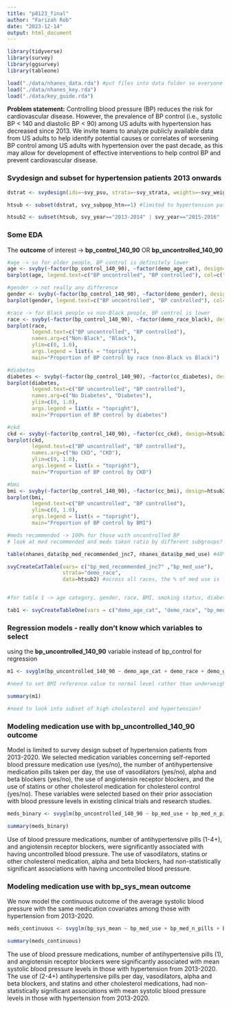 ```yaml
---
title: "p8123_final"
author: "Farizah Rob"
date: "2023-12-14"
output: html_document
---
```


```r
library(tidyverse)
library(survey)
library(ggsurvey)
library(tableone)
```


```r
load("./data/nhanes_data.rda") #put files into data folder so everyone can run this
load("./data/nhanes_key.rda") 
load("./data/key_guide.rda")
```

**Problem statement:** Controlling blood pressure (BP) reduces the risk for cardiovascular disease. However, the prevalence of BP control (i.e., systolic BP < 140 and diastolic BP < 90) among US adults with hypertension has decreased since 2013. We invite teams to analyze publicly available data from US adults to help identify potential causes or correlates of worsening BP control among US adults with hypertension over the past decade, as this may allow for development of effective interventions to help control BP and prevent cardiovascular disease.


### Svydesign and subset for hypertension patients 2013 onwards

```r
dstrat <- svydesign(ids=~svy_psu, strata=~svy_strata, weights=~svy_weight_mec, data=nhanes_data, nest=TRUE) 

htsub <- subset(dstrat, svy_subpop_htn==1) #limited to hypertension patients

htsub2 <- subset(htsub, svy_year=="2013-2014" | svy_year=="2015-2016" | svy_year=="2017-2020") #limited to hypertension patents from 2013 onwards
```


### Some EDA

The **outcome** of interest -> **bp_control_140_90** OR **bp_uncontrolled_140_90**

```r
#age -> so for older people, BP control is definitely lower
age <- svyby(~factor(bp_control_140_90), ~factor(demo_age_cat), design=htsub2, svymean, na.rm=TRUE)
barplot(age, legend.text=c("BP uncontrolled", "BP controlled"), col=c("pink", "purple"), main="Proportion of BP control by age category") 

#gender -> not really any difference 
gender <- svyby(~factor(bp_control_140_90), ~factor(demo_gender), design=htsub2, svymean, na.rm=TRUE)
barplot(gender, legend.text=c("BP uncontrolled", "BP controlled"), col=c("pink", "purple"), main="Proportion of BP control by gender") #not much of a change

#race -> for Black people vs non-Black people, BP control is lower
race <- svyby(~factor(bp_control_140_90), ~factor(demo_race_black), design=htsub2, svymean, na.rm=TRUE)
barplot(race, 
        legend.text=c("BP uncontrolled", "BP controlled"), 
        names.arg=c("Non-Black", "Black"), 
        ylim=c(0, 1.0),
        args.legend = list(x = "topright"), 
        main="Proportion of BP control by race (non-Black vs Black)")

#diabetes
diabetes <- svyby(~factor(bp_control_140_90), ~factor(cc_diabetes), design=htsub2, svymean, na.rm=TRUE)
barplot(diabetes, 
        legend.text=c("BP uncontrolled", "BP controlled"), 
        names.arg=c("No Diabetes", "Diabetes"), 
        ylim=c(0, 1.0),
        args.legend = list(x = "topright"), 
        main="Proportion of BP control by diabetes")

#ckd
ckd <- svyby(~factor(bp_control_140_90), ~factor(cc_ckd), design=htsub2, svymean, na.rm=TRUE)
barplot(ckd, 
        legend.text=c("BP uncontrolled", "BP controlled"), 
        names.arg=c("No CKD", "CKD"), 
        ylim=c(0, 1.0),
        args.legend = list(x = "topright"), 
        main="Proportion of BP control by CKD")

#bmi 
bmi <- svyby(~factor(bp_control_140_90), ~factor(cc_bmi), design=htsub2, svymean, na.rm=TRUE)
barplot(bmi, 
        legend.text=c("BP uncontrolled", "BP controlled"), 
        ylim=c(0, 1.0),
        args.legend = list(x = "topright"), 
        main="Proportion of BP control by BMI")

#meds recommended -> 100% for those with uncontrolled BP
# look at med recommended and meds taken ratio by different subgroups?

table(nhanes_data$bp_med_recommended_jnc7, nhanes_data$bp_med_use) #48% of people recommended medication do not take medication

svyCreateCatTable(vars= c("bp_med_recommended_jnc7" ,"bp_med_use"), 
                  strata="demo_race", 
                  data=htsub2) #across all races, the % of med use is lower than % recommended -? this gap is highest for NH Black


#for table 1 -> age category, gender, race, BMI, smoking status, diabetes, CKD, cholesterol, recommended medication use, medication use 

tab1 <- svyCreateTableOne(vars = c("demo_age_cat", "demo_race", "bp_med_recommended_jnc7", "bp_med_recommended_accaha", "bp_med_use", "chol_total", "chol_hdl", "chol_ldl", "chol_trig", "chol_med_use", "cc_bmi", "cc_ckd", "cc_diabetes", "cc_cvd_any"), strata="bp_control_140_90", data=htsub2)

```

### Regression models - really don't know which variables to select 

using the **bp_uncontrolled_140_90** variable instead of bp_control for regression

```r
m1 <- svyglm(bp_uncontrolled_140_90 ~ demo_age_cat + demo_race + demo_gender + cc_smoke + cc_bmi+ cc_diabetes + cc_ckd + cc_cvd_any + chol_trig + chol_ldl + chol_hdl, design = htsub2, family=quasibinomial()) #does it make sense to add bp medication use and recommended variables? they are prescribed bc of the uncontrolled bp

#need to set BMI reference value to normal level rather than underweight

summary(m1)

#need to look into subset of high cholesterol and hypertension?
```

### Modeling medication use with bp_uncontrolled_140_90 outcome

Model is limited to survey design subset of hypertension patients from 2013-2020. We selected medication variables concerning self-reported blood pressure medication use (yes/no), the number of antihypertensive medication pills taken per day, the use of vasodilators (yes/no), alpha and beta blockers (yes/no), the use of angiotensin receptor blockers, and the use of statins or other cholesterol medication for cholesterol control (yes/no). These variables were selected based on their prior association with blood pressure levels in existing clinical trials and research studies. 
```r

meds_binary <- svyglm(bp_uncontrolled_140_90 ~ bp_med_use + bp_med_n_pills + bp_med_vasod + bp_med_alpha + bp_med_beta + bp_med_angioten + chol_med_statin + chol_med_use, design = htsub2, family = quasibinomial())

summary(meds_binary)
```

Use of blood pressure medications, number of antihypertensive pills (1-4+), and angiotensin receptor blockers, were significantly associated with having uncontrolled blood pressure. The use of vasodilators, statins or other cholesterol medication, alpha and beta blockers, had non-statistically significant associations with having uncontrolled blood pressure.

### Modeling medication use with bp_sys_mean outcome

We now model the continuous outcome of the average systolic blood pressure with the same medication covariates among those with hypertension from 2013-2020. 

```r
meds_continuous <- svyglm(bp_sys_mean ~ bp_med_use + bp_med_n_pills + bp_med_vasod + bp_med_alpha + bp_med_beta + bp_med_angioten + chol_med_statin + chol_med_use, design = htsub2, family = gaussian())

summary(meds_continuous)
```

The use of blood pressure medications, number of antihypertensive pills (1), and angiotensin receptor blockers were significantly associated with mean systolic blood pressure levels in those with hypertension from 2013-2020. The use of (2-4+) antihypertensive pills per day, vasodilators, alpha and beta blockers, and statins and other cholesterol medications, had non-statistically significant associations with mean systolic blood pressure levels in those with hypertension from 2013-2020. 
